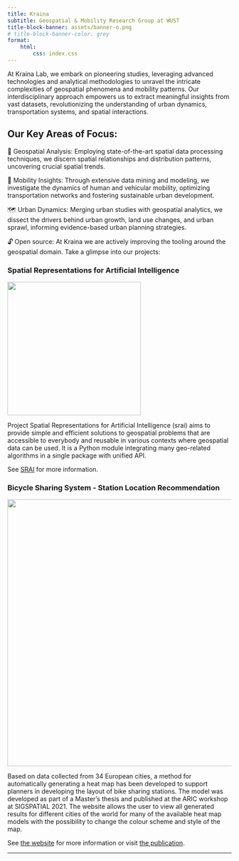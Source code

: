 ```yaml
---
title: Kraina
subtitle: Geospatial & Mobility Research Group at WUST
title-block-banner: assets/banner-o.png
# title-block-banner-color: grey
format:
    html:
        css: index.css
---
```


At Kraina Lab, we embark on pioneering studies, leveraging advanced technologies and analytical methodologies to unravel the intricate complexities of geospatial phenomena and mobility patterns. Our interdisciplinary approach empowers us to extract meaningful insights from vast datasets, revolutionizing the understanding of urban dynamics, transportation systems, and spatial interactions.

## Our Key Areas of Focus:

📍 Geospatial Analysis: Employing state-of-the-art spatial data processing techniques, we discern spatial relationships and distribution patterns, uncovering crucial spatial trends.

🚗 Mobility Insights: Through extensive data mining and modeling, we investigate the dynamics of human and vehicular mobility, optimizing transportation networks and fostering sustainable urban development.

🗺️ Urban Dynamics: Merging urban studies with geospatial analytics, we dissect the drivers behind urban growth, land use changes, and urban sprawl, informing evidence-based urban planning strategies.

🔓 Open source: At Kraina we are actively improving the tooling around the geospatial domain. Take a glimpse into our projects:

### Spatial Representations for Artificial Intelligence

[![](/assets/srai-logo-transparent.png){width=300}](https://github.com/srai-lab/srai)

Project Spatial Representations for Artificial Intelligence (srai) aims to provide simple and efficient solutions to geospatial problems that are accessible to everybody and reusable in various contexts where geospatial data can be used. It is a Python module integrating many geo-related algorithms in a single package with unified API. 

See [SRAI](https://github.com/srai-lab/srai) for more information.


### Bicycle Sharing System - Station Location Recommendation

[![](/assets/bss-station-location-recommendation.png){width=600}](https://pwr-inf.github.io/Transfer-learning-approach-to-bicycle-sharing-systems-station-location-planning-using-OpenStreetMap/)

Based on data collected from 34 European cities, a method for automatically generating a heat map has been developed to support planners in developing the layout of bike sharing stations. The model was developed as part of a Master's thesis and published at the ARIC workshop at SIGSPATIAL 2021. The website allows the user to view all generated results for different cities of the world for many of the available heat map models with the possibility to change the colour scheme and style of the map.

See [the website](https://pwr-inf.github.io/Transfer-learning-approach-to-bicycle-sharing-systems-station-location-planning-using-OpenStreetMap/) for more information or visit [the publication](/pages/publications/bike-stations/index.qmd).

---